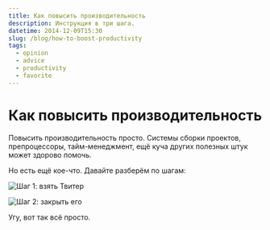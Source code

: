 ```yaml
---
title: Как повысить производительность
description: Инструкция в три шага.
datetime: 2014-12-09T15:30
slug: /blog/how-to-boost-productivity
tags:
  - opinion
  - advice
  - productivity
  - favorite
---
```


# Как повысить производительность

Повысить производительность просто. Системы сборки проектов, препроцессоры, тайм-менеджмент, ещё куча других полезных штук может здорово помочь.

Но есть ещё кое-что. Давайте разберём по шагам:

![Шаг 1: взять Твитер](/images/content/how-to-boost-productivity/take-twitter.png)

![Шаг 2: закрыть его](/images/content/how-to-boost-productivity/and-close-it.png)

Угу, вот так всё просто.
